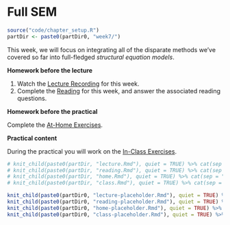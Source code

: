 # Full SEM

```{r week7_global_options, include = FALSE}
source("code/chapter_setup.R")
partDir <- paste0(partDir0, "week7/")
```

This week, we will focus on integrating all of the disparate methods we've covered so far into full-fledged *structural
equation models*.

**Homework before the lecture**

1. Watch the [Lecture Recording](lecture-5.html) for this week.
1. Complete the [Reading](reading-5.html) for this week, and answer the associated reading questions.

**Homework before the practical**

Complete the [At-Home Exercises](at-home-exercises-5.html). 

**Practical content**

During the practical you will work on the [In-Class Exercises](in-class-exercises-5.html).

```{r, echo = FALSE, message = FALSE, warning = FALSE, error = TRUE, results = "asis"}
# knit_child(paste0(partDir, "lecture.Rmd"), quiet = TRUE) %>% cat(sep = "\n")
# knit_child(paste0(partDir, "reading.Rmd"), quiet = TRUE) %>% cat(sep = "\n")
# knit_child(paste0(partDir, "home.Rmd"), quiet = TRUE) %>% cat(sep = "\n")
# knit_child(paste0(partDir, "class.Rmd"), quiet = TRUE) %>% cat(sep = "\n")

knit_child(paste0(partDir0, "lecture-placeholder.Rmd"), quiet = TRUE) %>% cat(sep = "\n")
knit_child(paste0(partDir0, "reading-placeholder.Rmd"), quiet = TRUE) %>% cat(sep = "\n")
knit_child(paste0(partDir0, "home-placeholder.Rmd"), quiet = TRUE) %>% cat(sep = "\n")
knit_child(paste0(partDir0, "class-placeholder.Rmd"), quiet = TRUE) %>% cat(sep = "\n")
```
